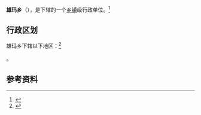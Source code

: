 {{中国乡级行政区|54/23/25/206/000}}

'''雄玛乡'''（{{bo|z=གཞོང་མ་|w=}}），是{{PRC admin/fullname|54/23/25/206/000|3}}下辖的一个[[乡镇|乡镇]]级行政单位。<ref>{{PRC admin/ref sgc|{{PRC admin/parent|54/23/25/206/000}}}}</ref>

== 行政区划 ==

雄玛乡下辖以下地区：<ref>{{PRC admin/ref sgc|54/23/25/206/000}}</ref>

{{PRC admin/children|54/23/25/206/000}}。

== 参考资料 ==

{{reflist}}

{{行政区划小作品}}
{{PRC admin/navcat|54/23/25/206/000}}